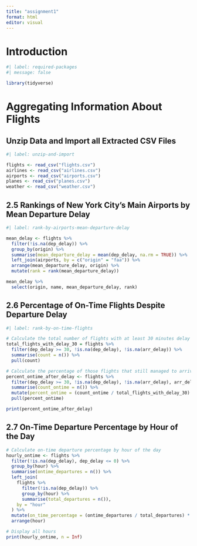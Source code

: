 ```yaml
---
title: "assignment1"
format: html
editor: visual
---
```


# Introduction

```r
#| label: required-packages
#| message: false

library(tidyverse)
```

# Aggregating Information About Flights

## Unzip Data and Import all Extracted CSV Files

```r
#| label: unzip-and-import

flights <- read_csv("flights.csv")
airlines <- read_csv("airlines.csv")
airports <- read_csv("airports.csv")
planes <- read_csv("planes.csv")
weather <- read_csv("weather.csv")
```

## 2.5 Rankings of New York City’s Main Airports by Mean Departure Delay

```r
#| label: rank-by-airports-mean-departure-delay

mean_delay <- flights %>%
  filter(!is.na(dep_delay)) %>%
  group_by(origin) %>%
  summarise(mean_departure_delay = mean(dep_delay, na.rm = TRUE)) %>%
  left_join(airports, by = c("origin" = "faa")) %>%
  arrange(mean_departure_delay, origin) %>%
  mutate(rank = rank(mean_departure_delay))

mean_delay %>%
  select(origin, name, mean_departure_delay, rank)
```

## 2.6 Percentage of On-Time Flights Despite Departure Delay

```r
#| label: rank-by-on-time-flights

# Calculate the total number of flights with at least 30 minutes delay and known arrival delay
total_flights_with_delay_30 = flights %>%
  filter(dep_delay >= 30, !is.na(dep_delay), !is.na(arr_delay)) %>%
  summarise(count = n()) %>%
  pull(count)

# Calculate the percentage of those flights that still managed to arrive on time
percent_ontime_after_delay <- flights %>%
  filter(dep_delay >= 30, !is.na(dep_delay), !is.na(arr_delay), arr_delay <= 0) %>%
  summarise(count_ontime = n()) %>%
  mutate(percent_ontime = (count_ontime / total_flights_with_delay_30) * 100) %>%
  pull(percent_ontime)

print(percent_ontime_after_delay)

```

## 2.7 On-Time Departure Percentage by Hour of the Day

```r
# Calculate on-time departure percentage by hour of the day
hourly_ontime <- flights %>%
  filter(!is.na(dep_delay), dep_delay <= 0) %>%
  group_by(hour) %>%
  summarise(ontime_departures = n()) %>%
  left_join(
    flights %>%
      filter(!is.na(dep_delay)) %>%
      group_by(hour) %>%
      summarise(total_departures = n()),
    by = "hour"
  ) %>%
  mutate(on_time_percentage = (ontime_departures / total_departures) * 100) %>%
  arrange(hour)

# Display all hours
print(hourly_ontime, n = Inf)
```
